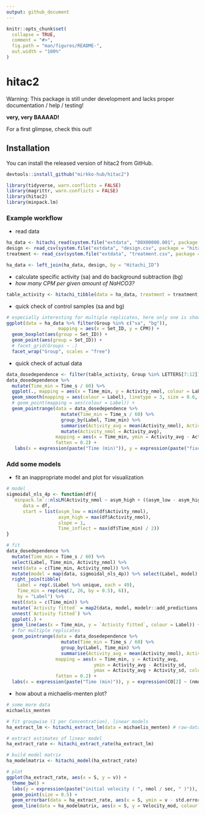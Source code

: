 ```yaml
---
output: github_document
---
```


<!-- README.md is generated from README.Rmd. Please edit that file -->

```r
knitr::opts_chunk$set(
  collapse = TRUE,
  comment = "#>",
  fig.path = "man/figures/README-",
  out.width = "100%"
)
```
# hitac2

Warning: This package is still under development and lacks proper documentation / help / testing!

__very, very BAAAAD!__

For a first glimpse, check this out!

## Installation

You can install the released version of hitac2 from GitHub.

```r
devtools::install_github("mirkko-hub/hitac2")
```

```r
library(tidyverse, warn.conflicts = FALSE)
library(magrittr, warn.conflicts = FALSE)
library(hitac2)
library(minpack.lm)
```

### Example workflow

* read data

```r
ha_data <- hitachi_read(system.file("extdata", "D0X00000.001", package = "hitac2", mustWork = TRUE))
design <- read_csv(system.file("extdata", "design.csv", package = "hitac2", mustWork = TRUE))
treatment <- read_csv(system.file("extdata", "treatment.csv", package = "hitac2", mustWork = TRUE))

ha_data <- left_join(ha_data, design, by = "Hitachi_ID")
```

* calculate specific activity (sa) and do background subtraction (bg)
*  _how many CPM per given amount of NaHCO3?_

```r
table_activity <- hitachi_tibble(data = ha_data, treatment = treatment, V_RuBP = 4e-06, C_RuBP = 6e-04, convert = TRUE)
```

* quick check of control samples (sa and bg)

```r
# especially interesting for multiple replicates, here only one is shown
ggplot(data = ha_data %>% filter(Group %in% c("sa", "bg")),
                   mapping = aes(x = Set_ID, y = CPM)) +
  geom_boxplot(aes(group = Set_ID)) +
  geom_point(aes(group = Set_ID)) +
  # facet_grid(Groups ~ .)
  facet_wrap("Group", scales = "free")
```
* quick check of actual data

```r
data_dosedependence <- filter(table_activity, Group %in% LETTERS[7:12]) 
data_dosedependence %>%
  mutate(Time_min = Time_s / 60) %>%
  ggplot(., mapping = aes(x = Time_min, y = Activity_nmol, colour = Label)) +
  geom_smooth(mapping = aes(colour = Label), linetype = 3, size = 0.6, se = F) +
  # geom_point(mapping = aes(colour = Label)) +
  geom_pointrange(data = data_dosedependence %>%
                    mutate(Time_min = Time_s / 60) %>% 
                    group_by(Label, Time_min) %>%
                    summarise(Activity_avg = mean(Activity_nmol), Activity_sd = sd(Activity_nmol)) %>%
                    mutate(Activity_nmol = Activity_avg),
                  mapping = aes(x = Time_min, ymin = Activity_avg - Activity_sd, ymax = Activity_avg + Activity_sd, colour = Label),
                  fatten = 0.2) +
   labs(x = expression(paste("Time (min)")), y = expression(paste("fixed carbon (" ,nmol, ")")))

```

### Add some models

* fit an inappropriate model and plot for visualization

```r
# model
sigmoidal_nls_4p <- function(df){
  `minpack.lm`::nlsLM(Activity_nmol ~ asym_high + ((asym_low - asym_high) / (1+exp(slope * (Time_min - Time_inflect)))),
      data = df,
      start = list(asym_low = min(df$Activity_nmol),
                   asym_high = max(df$Activity_nmol),
                   slope = 1,
                   Time_inflect = max(df$Time_min) / 2))
}

# fit
data_dosedependence %>%
  mutate(Time_min = Time_s / 60) %>%
  select(Label, Time_min, Activity_nmol) %>%
  nest(data = c(Time_min, Activity_nmol)) %>%
  mutate(model = map(data, sigmoidal_nls_4p)) %>% select(Label, model) %>%
  right_join(tibble(
    Label = rep(.$Label %>% unique, each = 49),
    Time_min = rep(seq(2, 26, by = 0.5), 6)),
    by = "Label") %>%
  nest(data = c(Time_min)) %>%
  mutate(`Activity fitted` = map2(data, model, modelr::add_predictions, var = "Activity fitted")) %>%
  unnest(`Activity fitted`) %>%
  ggplot(.) +
  geom_line(aes(x = Time_min, y = `Activity fitted`, colour = Label)) +
  # for multiple replicates
  geom_pointrange(data = data_dosedependence %>%
                    mutate(Time_min = Time_s / 60) %>%
                    group_by(Label, Time_min) %>%
                    summarise(Activity_avg = mean(Activity_nmol), Activity_sd = sd(Activity_nmol)),
                  mapping = aes(x = Time_min, y = Activity_avg,
                                ymin = Activity_avg - Activity_sd,
                                ymax = Activity_avg + Activity_sd, colour = Label),
                  fatten = 0.2) +
  labs(x = expression(paste("Time (min)")), y = expression(CO[2] ~ (nmol)))

```

* how about a michaelis-menten plot?

```r
# some more data
michaelis_menten

# fit groupwise (1 per Concentration), linear models
ha_extract_lm <- hitachi_extract_lm(data = michaelis_menten) # raw-data for plotting linear models

# extract estimates of linear model
ha_extract_rate <- hitachi_extract_rate(ha_extract_lm)

# build model matrix
ha_modelmatrix <- hitachi_model(ha_extract_rate)

# plot
ggplot(ha_extract_rate, aes(x = S, y = v)) +
  theme_bw() +
  labs(y = expression(paste("initial velocity ( ", nmol / sec, " )")), x = expression(paste("[RuBP] ( ", mM, " )"))) +
  geom_point(size = 0.5) +
  geom_errorbar(data = ha_extract_rate, aes(x = S, ymin = v - std.error, ymax = v + std.error)) +
  geom_line(data = ha_modelmatrix, aes(x = S, y = Velocity_mod, colour = model))

```


